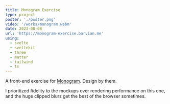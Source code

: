 ```yaml
---
title: Monogram Exercise
type: project
poster: './poster.png'
video: '/works/monogram.webm'
date: 2023-08-08
url: 'https://monogram-exercise.barvian.me'
using:
  - svelte
  - sveltekit
  - three
  - matter
  - tailwind
  - ts
---
```


A front-end exercise for [Monogram](https://monogram.io/). Design by them.

I prioritized fidelity to the mockups over rendering performance on this one, and the huge clipped blurs
get the best of the browser sometimes.
